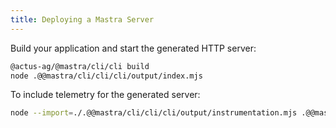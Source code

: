 ```yaml
---
title: Deploying a Mastra Server
---
```


Build your application and start the generated HTTP server:

```bash showLineNumbers
@actus-ag/@mastra/cli/cli build
node .@@mastra/cli/cli/cli/output/index.mjs
```

To include telemetry for the generated server:

```bash showLineNumbers
node --import=./.@@mastra/cli/cli/cli/output/instrumentation.mjs .@@mastra/cli/cli/cli/output/index.mjs
```
